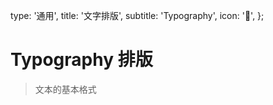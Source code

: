   type: '通用',
  title: '文字排版',
  subtitle: 'Typography',
  icon: '🦟',
};

<Box>

# Typography 排版

> 文本的基本格式

<SandboxGroup name="typography" />
</Box>
<Box text={api} />
